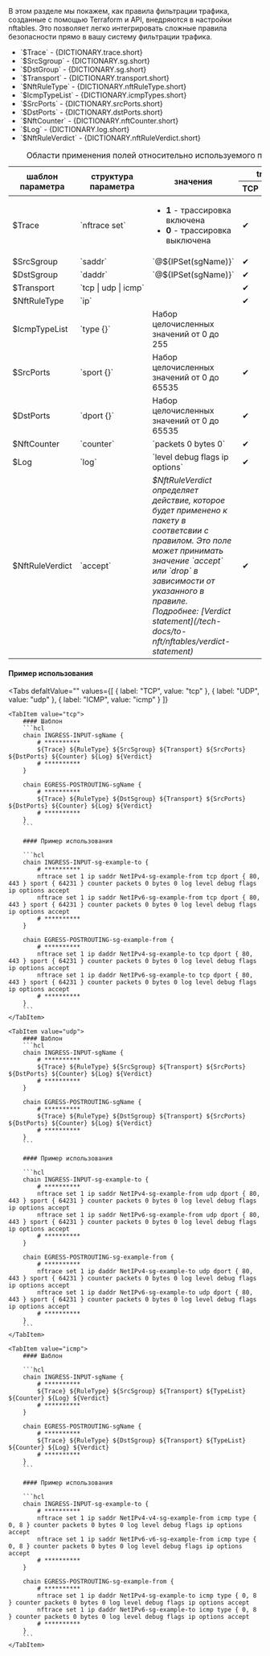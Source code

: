 
<div className="paragraph">
  В этом разделе мы покажем, как правила фильтрации трафика, созданные с помощью Terraform и API, внедряются в настройки
  nftables. Это позволяет легко интегрировать сложные правила безопасности прямо в вашу систему фильтрации трафика.
</div>

<ul>
  <li>`$Trace` - {DICTIONARY.trace.short}</li>
  <li>`$SrcSgroup` - {DICTIONARY.sg.short}</li>
  <li>`$DstGroup` - {DICTIONARY.sg.short}</li>
  <li>`$Transport` - {DICTIONARY.transport.short}</li>
  <li>`$NftRuleType` - {DICTIONARY.nftRuleType.short}</li>
  <li>`$IcmpTypeList` - {DICTIONARY.icmpTypes.short}</li>
  <li className="text-justify">`$SrcPorts` - {DICTIONARY.srcPorts.short}</li>
  <li className="text-justify">`$DstPorts` - {DICTIONARY.dstPorts.short}</li>
  <li>`$NftCounter` - {DICTIONARY.nftCounter.short}</li>
  <li>`$Log` - {DICTIONARY.log.short}</li>
  <li>`$NftRuleVerdict` - {DICTIONARY.nftRuleVerdict.short}</li>
</ul>

<div className="scrollable-x">
  <table>
    <caption>Области применения полей относительно используемого протокола</caption>
    <thead>
      <tr>
        <th rowSpan="2">шаблон параметра</th>
        <th rowSpan="2">структура параметра</th>
        <th rowSpan="2">значения</th>
        <th colSpan="3">transport*</th>
      </tr>
      <tr>
        <th>TCP</th>
        <th>UDP</th>
        <th>ICMP</th>
      </tr>
    </thead>
    <tbody>
      <tr>
        <td>$Trace</td>
        <td>`nftrace set`</td>
        <td>
          <ul>
            <li>
              <b>1</b> - трассировка включена
            </li>
            <li>
              <b>0</b> - трассировка выключена
            </li>
          </ul>
        </td>
        <td className="green center">✔</td>
        <td className="green center">✔</td>
        <td className="green center">✔</td>
      </tr>
      <tr>
        <td>$SrcSgroup</td>
        <td>
          <nobr>`saddr`</nobr>
        </td>
        <td>`@${IPSet(sgName)}`</td>
        <td className="green center">✔</td>
        <td className="green center">✔</td>
        <td className="green center">✔</td>
      </tr>
      <tr>
        <td>$DstSgroup</td>
        <td>
          <nobr>`daddr`</nobr>
        </td>
        <td>`@${IPSet(sgName)}`</td>
        <td className="green center">✔</td>
        <td className="green center">✔</td>
        <td className="green center">✔</td>
      </tr>
      <tr>
        <td>$Transport</td>
        <td>
          <nobr>`tcp | udp | icmp`</nobr>
        </td>
        <td></td>
        <td className="green center">✔</td>
        <td className="green center">✔</td>
        <td className="green center">✔</td>
      </tr>
      <tr>
        <td>$NftRuleType</td>
        <td>`ip`</td>
        <td></td>
        <td className="green center">✔</td>
        <td className="green center">✔</td>
        <td className="green center">✔</td>
      </tr>
      <tr>
        <td>$IcmpTypeList</td>
        <td>`type {}`</td>
        <td>Набор целочисленных значений от 0 до 255</td>
        <td className="green center"></td>
        <td className="green center"></td>
        <td className="green center">✔</td>
      </tr>
      <tr>
        <td>$SrcPorts</td>
        <td>`sport {}`</td>
        <td>Набор целочисленных значений от 0 до 65535</td>
        <td className="green center">✔</td>
        <td className="green center">✔</td>
        <td className="green center"></td>
      </tr>
      <tr>
        <td>$DstPorts</td>
        <td>`dport {}`</td>
        <td>Набор целочисленных значений от 0 до 65535</td>
        <td className="green center">✔</td>
        <td className="green center">✔</td>
        <td className="green center"></td>
      </tr>
      <tr>
        <td>$NftCounter</td>
        <td>
          <nobr>`counter`</nobr>
        </td>
        <td>`packets 0 bytes 0`</td>
        <td className="green center">✔</td>
        <td className="green center">✔</td>
        <td className="green center">✔</td>
      </tr>
      <tr>
        <td>$Log</td>
        <td>
          <nobr>`log`</nobr>
        </td>
        <td>`level debug flags ip options`</td>
        <td className="green center">✔</td>
        <td className="green center">✔</td>
        <td className="green center">✔</td>
      </tr>
      <tr>
        <td>$NftRuleVerdict</td>
        <td>`accept`</td>
        <td>
          <div className="text-justify">
            <i>
              $NftRuleVerdict определяет действие, которое будет применено к пакету в соответсвии с правилом. Это поле может принимать значение `accept` или `drop` в зависимости от указанного в правиле.
            </i>
          </div>
          <i>Подробнее: [Verdict statement](/tech-docs/to-nft/nftables/verdict-statement)</i>
        </td>
        <td className="green center">✔</td>
        <td className="green center">✔</td>
        <td className="green center">✔</td>
      </tr>
    </tbody>
  </table>
</div>

<h4 className="custom-heading">Пример использования</h4>

<Tabs
    defaltValue=""
    values={[
        { label: "TCP", value: "tcp" },
        { label: "UDP", value: "udp" },
        { label: "ICMP", value: "icmp" }
    ]}
>
    <TabItem value="tcp">
        #### Шаблон
        ```hcl
        chain INGRESS-INPUT-sgName {
            # **********
            ${Trace} ${RuleType} ${SrcSgroup} ${Transport} ${SrcPorts} ${DstPorts} ${Counter} ${Log} ${Verdict}
            # **********
        }

        chain EGRESS-POSTROUTING-sgName {
            # **********
            ${Trace} ${RuleType} ${DstSgroup} ${Transport} ${SrcPorts} ${DstPorts} ${Counter} ${Log} ${Verdict}
            # **********
        }
        ```

        #### Пример использования

        ```hcl
        chain INGRESS-INPUT-sg-example-to {
            # **********
            nftrace set 1 ip saddr NetIPv4-sg-example-from tcp dport { 80, 443 } sport { 64231 } counter packets 0 bytes 0 log level debug flags ip options accept
            nftrace set 1 ip saddr NetIPv6-sg-example-from tcp dport { 80, 443 } sport { 64231 } counter packets 0 bytes 0 log level debug flags ip options accept
            # **********
        }

        chain EGRESS-POSTROUTING-sg-example-from {
            # **********
            nftrace set 1 ip daddr NetIPv4-sg-example-to tcp dport { 80, 443 } sport { 64231 } counter packets 0 bytes 0 log level debug flags ip options accept
            nftrace set 1 ip daddr NetIPv6-sg-example-to tcp dport { 80, 443 } sport { 64231 } counter packets 0 bytes 0 log level debug flags ip options accept
            # **********
        }
        ```
    </TabItem>

    <TabItem value="udp">
        #### Шаблон
        ```hcl
        chain INGRESS-INPUT-sgName {
            # **********
            ${Trace} ${RuleType} ${SrcSgroup} ${Transport} ${SrcPorts} ${DstPorts} ${Counter} ${Log} ${Verdict}
            # **********
        }

        chain EGRESS-POSTROUTING-sgName {
            # **********
            ${Trace} ${RuleType} ${DstSgroup} ${Transport} ${SrcPorts} ${DstPorts} ${Counter} ${Log} ${Verdict}
            # **********
        }
        ```

        #### Пример использования

        ```hcl
        chain INGRESS-INPUT-sg-example-to {
            # **********
            nftrace set 1 ip saddr NetIPv4-sg-example-from udp dport { 80, 443 } sport { 64231 } counter packets 0 bytes 0 log level debug flags ip options accept
            nftrace set 1 ip saddr NetIPv6-sg-example-from udp dport { 80, 443 } sport { 64231 } counter packets 0 bytes 0 log level debug flags ip options accept
            # **********
        }

        chain EGRESS-POSTROUTING-sg-example-from {
            # **********
            nftrace set 1 ip daddr NetIPv4-sg-example-to udp dport { 80, 443 } sport { 64231 } counter packets 0 bytes 0 log level debug flags ip options accept
            nftrace set 1 ip daddr NetIPv6-sg-example-to udp dport { 80, 443 } sport { 64231 } counter packets 0 bytes 0 log level debug flags ip options accept
            # **********
        }
        ```
    </TabItem>

    <TabItem value="icmp">
        #### Шаблон

        ```hcl
        chain INGRESS-INPUT-sgName {
            # **********
            ${Trace} ${RuleType} ${SrcSgroup} ${Transport} ${TypeList} ${Counter} ${Log} ${Verdict}
            # **********
        }

        chain EGRESS-POSTROUTING-sgName {
            # **********
            ${Trace} ${RuleType} ${DstSgroup} ${Transport} ${TypeList} ${Counter} ${Log} ${Verdict}
            # **********
        }
        ```

        #### Пример использования

        ```hcl
        chain INGRESS-INPUT-sg-example-to {
            # **********
            nftrace set 1 ip saddr NetIPv4-v4-sg-example-from icmp type { 0, 8 } counter packets 0 bytes 0 log level debug flags ip options accept
            nftrace set 1 ip saddr NetIPv6-v6-sg-example-from icmp type { 0, 8 } counter packets 0 bytes 0 log level debug flags ip options accept
            # **********
        }

        chain EGRESS-POSTROUTING-sg-example-from {
            # **********
            nftrace set 1 ip daddr NetIPv4-sg-example-to icmp type { 0, 8 } counter packets 0 bytes 0 log level debug flags ip options accept
            nftrace set 1 ip daddr NetIPv6-sg-example-to icmp type { 0, 8 } counter packets 0 bytes 0 log level debug flags ip options accept
            # **********
        }
        ```
    </TabItem>

</Tabs>
